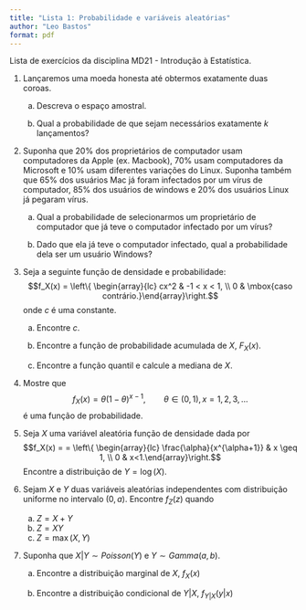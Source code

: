 ```yaml
---
title: "Lista 1: Probabilidade e variáveis aleatórias"
author: "Leo Bastos"
format: pdf
---
```


Lista de exercícios da disciplina MD21 - Introdução à Estatística.

1.  Lançaremos uma moeda honesta até obtermos exatamente duas coroas.

    a.  Descreva o espaço amostral.

    b.  Qual a probabilidade de que sejam necessários exatamente $k$ lançamentos?

2.  Suponha que 20% dos proprietários de computador usam computadores da Apple (ex. Macbook), 70% usam computadores da Microsoft e 10% usam diferentes variações do Linux. Suponha também que 65% dos usuários Mac já foram infectados por um vírus de computador, 85% dos usuários de windows e 20% dos usuários Linux já pegaram vírus.

    a.  Qual a probabilidade de selecionarmos um proprietário de computador que já teve o computador infectado por um vírus?

    b.  Dado que ela já teve o computador infectado, qual a probabilidade dela ser um usuário Windows?

3.  Seja a seguinte função de densidade e probabilidade: $$f_X(x) = \left\{ \begin{array}{lc} cx^2 & -1 < x < 1, \\ 0 & \mbox{caso contrário.}\end{array}\right.$$ onde $c$ é uma constante.

    a.  Encontre $c$.

    b.  Encontre a função de probabilidade acumulada de $X$, $F_X(x)$.

    c.  Encontre a função quantil e calcule a mediana de $X$.

4.  Mostre que $$f_X(x) = \theta (1-\theta)^{x-1}, \qquad \theta\in (0,1), \, x=1,2,3,\ldots$$ é uma função de probabilidade.

5.  Seja $X$ uma variável aleatória função de densidade dada por $$f_X(x) = = \left\{ \begin{array}{lc} \frac{\alpha}{x^{\alpha+1}} & x \geq 1, \\ 0 & x<1.\end{array}\right.$$ Encontre a distribuição de $Y = \log(X)$.

6.  Sejam $X$ e $Y$ duas variáveis aleatórias independentes com distribuição uniforme no intervalo $(0,a)$. Encontre $f_Z(z)$ quando

    a.  $Z=X+Y$
    b.  $Z = XY$
    c.  $Z = \max(X,Y)$

7.  Suponha que $X|Y \sim Poisson(Y)$ e $Y \sim Gamma(a,b)$.

    a.  Encontre a distribuição marginal de $X$, $f_X(x)$

    b.  Encontre a distribuição condicional de $Y|X$, $f_{Y|X}(y|x)$
